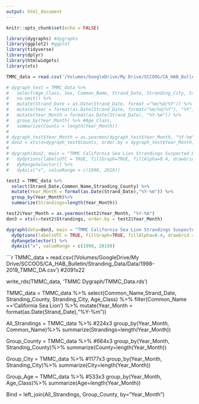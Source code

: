 ```yaml
---
output: html_document
---
```


```r
knitr::opts_chunk$set(echo = FALSE)

library(dygraphs) #dygraphs 
library(ggplot2) #ggplot
library(tidyverse)
library(dplyr)
library(htmlwidgets)
library(xts)

TMMC_data = read.csv('/Volumes/GoogleDrive/My Drive/SCCOOS/CA_HAB_Bulletin/Stranding_Data/Data/1998-2019_TMMC_DA.csv')

# dygraph_test = TMMC_data %>%
#   select(Age_Class, Sex, Common_Name, Strand_Date, Stranding_City, Stranding_County,Stranding_Locality,Latitude, Longitude) %>%
#   na.omit() %>%
#   mutate(Strand_Date = as.Date(Strand_Date, format ="%m/%d/%Y")) %>%
#   mutate(Year = format(as.Date(Strand_Date, format="%m/%d/%Y"), "%Y")) %>% 
#   mutate(Year_Month = format(as.Date(Strand_Date), "%Y-%m")) %>% 
#   group_by(Year_Month) %>% #Age_Class, 
#   summarize(Counts = length(Year_Month))
# 
# dygraph_test$Year_Month = as.yearmon(dygraph_test$Year_Month, "%Y-%m")
# don2 = xts(x=dygraph_test$Counts, order.by = dygraph_test$Year_Month)
# 
# dygraph(don2, main = "TMMC California Sea Lion Strandings Suspected DA", xlab = "", ylab= "Sea Lion Strandings") %>%
#   dyOptions(labelsUTC = TRUE, fillGraph=TRUE, fillAlpha=0.4, drawGrid = T, drawPoints = T) %>% #colors="#D8AE5A"
#   dyRangeSelector() %>%
#   dyAxis("x", valueRange = c(1998, 2019))

test2 = TMMC_data %>%
  select(Strand_Date,Common_Name,Stranding_County) %>%
  mutate(Year_Month = format(as.Date(Strand_Date),"%Y-%m")) %>%
  group_by(Year_Month)%>%
  summarize(Strandings=length(Year_Month))

test2$Year_Month = as.yearmon(test2$Year_Month, "%Y-%m")
don3 = xts(x=test2$Strandings, order.by = test2$Year_Month)
```

```r
dygraph(data=don3, main = "TMMC California Sea Lion Strandings Suspected DA", xlab = "", ylab= "Sea Lion Strandings Due to Suspected DA") %>%
  dyOptions(labelsUTC = TRUE, fillGraph=TRUE, fillAlpha=0.4, drawGrid = T, drawPoints = T) %>% #colors="#D8AE5A"
  dyRangeSelector() %>%
  dyAxis("x", valueRange = c(1998, 2019))
```

```r

TMMC_data = read.csv('/Volumes/GoogleDrive/My Drive/SCCOOS/CA_HAB_Bulletin/Stranding_Data/Data/1998-2019_TMMC_DA.csv') #2091x22

write_rds(TMMC_data, 'TMMC Dygraph/TMMC_Data.rds')

TMMC_data = TMMC_data %>%
  select(Common_Name,Strand_Date, Stranding_County, Stranding_City, Age_Class) %>%
  filter(Common_Name =='California Sea Lion') %>%
  mutate(Year_Month = format(as.Date(Strand_Date),"%Y-%m")) 

All_Strandings = TMMC_data %>% #224x3
  group_by(Year_Month, Common_Name)%>%
  summarize(Strandings=length(Year_Month))

Group_County = TMMC_data %>% #664x3
  group_by(Year_Month, Stranding_County)%>%
  summarize(County=length(Year_Month))

Group_City = TMMC_data %>% #1177x3 
  group_by(Year_Month, Stranding_City)%>%
  summarize(City=length(Year_Month))

Group_Age = TMMC_data %>% #533x3
  group_by(Year_Month, Age_Class)%>%
  summarize(Age=length(Year_Month))

Bind = left_join(All_Strandings, Group_County, by="Year_Month")